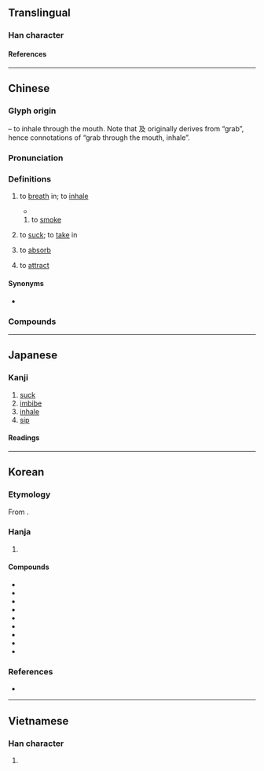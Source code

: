 {{character info}}
{{character info|0x2F83D}}
==Translingual==

===Han character===
{{Han char|rn=30|rad=口|as=03|sn=6|four=67047|canj=RNHE|ids=⿰口及}}

====References====
{{Han ref|kx=0179.120|dkj=03372|dj=0397.060|hdz=10594.010|uh=5438}}
{{Han ref|uh=2F83D}}

----

==Chinese==
{{zh-forms}}

===Glyph origin===
{{Han etym}}
{{Han compound|口|t1=mouth|及|ls=psc|c1=s|c2=p}} – to inhale through the mouth. Note that 及 originally derives from “grab”, hence connotations of “grab through the mouth, inhale”.

===Pronunciation===
{{zh-pron
|m=xī
|ma=y
|m-s=qi2/xi2
|dg=щи1
|c=kap1
|ca=LL-Q9186-Justinrleung-吸.wav
|c-t=kip2
|g=xit6
|h=pfs=khip;gd=kib5
|j=xieh4
|mb=hĭ
|md=só̤h/ngék
|mn=ml:hip/ml,jj,tw:khip
|mn_note=hip - literary; khip - vernacular
|mn-t=kib4/guh4
|w=4xiq
|x=ji6
|mc=y
|oc=y
|cat=v
}}

===Definitions===
{{zh-hanzi}}

# to [[breath]] in; to [[inhale]]
#: {{zh-x|吸 一 口 氣|to take a breath}}
#: {{zh-x|吸塵器|vacuum cleaner}}
#* {{zh-x|藐 ^姑射{yè} 之 山，有 神人 居 焉，肌膚 若 冰雪，淖約 若 處子，不 食 五穀，吸風飲露。|Far away on the hill of Gu Ye there dwelt a Spirit-like man whose flesh and skin were (smooth) as ice and (white) as snow; that his manner was elegant and delicate as that of a virgin; that he did not eat any of the five grains, but '''inhaled''' the wind and drank the dew.|ref=Zhuangzi}}
## to [[smoke]]
##: {{zh-x|吸煙|to smoke cigarettes}}
##: {{zh-x|吸 大麻|to smoke marijuana}}
# to [[suck]]; to [[take]] in
#: {{zh-x|吸奶|to suckle; to suck milk}}
# to [[absorb]]
#: {{zh-x|吸油紙|facial oil blotting paper}}
# to [[attract]]
#: {{zh-x|吸鐵石|magnet}}
#: {{zh-x|異 極 相 吸|opposite poles attract}}

====Synonyms====
* {{s|to smoke}} {{zh-l|抽}}

===Compounds===
{{zh-der|吸芽|吸引|吸納|吸熱反應|噓吸|呼吸器|吸力豁剌|吸器|外呼吸|吸熱玻璃|吸食|呼吸道|吸吮|吸聲材料|上呼吸道|吸入治療|吸水管|吸水力|咀吸口|吸管|呼吸運動|內呼吸|呼吸相通|吸入|吸振器|人工呼吸|吸菸|吸吸|吸氣|吸引力|吸鐵石|吮吸|吸塵器|吸盤|呼吸器官|呼吸|呼吸根|呼吸作用|吸附作用|吸收劑量|呼吸音|呼吸孔|呼吸吐納|吸墨紙|吸附|吸血鬼|吸血蟲|吸血蛭|吸膠|吸溼性|吸油煙機|吸收口|吸收|吸取|吸力|反吸|吸毒|吸風飲露|呼吸系統|敲骨吸髓|空吸|有氧呼吸|深呼吸|欻吸|肝吸蟲|肺呼吸|虹吸現象|餐風吸露|虹吸管|肺吸蟲|虹吸作用|血吸蟲病|血吸蟲|腹式呼吸}}

{{zh-cat|Elementary}}

----

==Japanese==

===Kanji===
{{ja-kanji|grade=6|rs=口03}}

# [[suck]]
# [[imbibe]]
# [[inhale]]
# [[sip]]

====Readings====
{{ja-readings
|goon=こう<こふ
|kanon=きゅう<きふ
|kun=す-う<す-ふ
}}

----

==Korean==

===Etymology===
From {{der|ko|ltc|-}} {{ltc-l|吸|id=1}}. {{hanja-hunmong|흡〮|hup|身體#상28B}}

===Hanja===
{{ko-hanja-search}}
{{ko-hanja|마시다|마실|흡}}

# {{hanja form of|흡|to [[drink]], [[suck]] [[in]], to [[inhale]], to [[attract]]}}

====Compounds====
{{der-top3|Compounds}}
* {{ko-l|호흡|呼吸}}
* {{ko-l|흡수|吸收}}
* {{ko-l|흡연|吸煙}}
* {{ko-l|흡착|吸着}}
* {{ko-l|흡입|吸入}}
* {{ko-l|흡인|吸引}}
* {{ko-l|흡광|吸光}}
* {{ko-l|흡혈|吸血}}
* {{ko-l|흡혈귀|吸血鬼}}
{{der-bottom}}

===References===
* {{R:hanjadoc|1112}}

----

==Vietnamese==

===Han character===
{{vi-readings|reading=[[cộp]], [[cạp]], [[hấp]], [[hớp]], [[húp]], [[hút]]|rs=口04}}

# {{rfdef|vi|sort=口04}}
